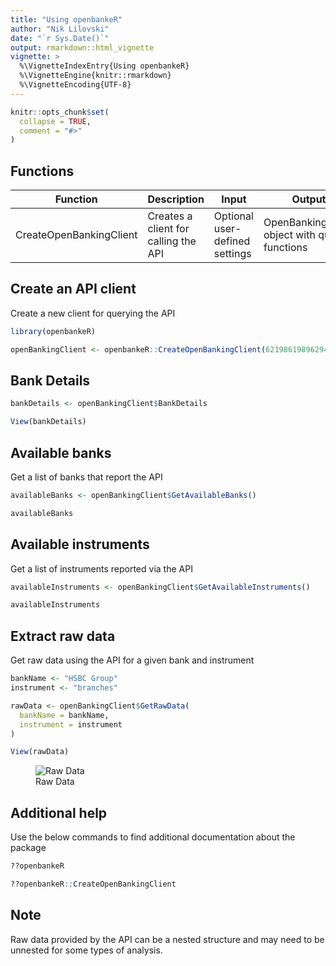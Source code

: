 ```yaml
---
title: "Using openbankeR"
author: "Nik Lilovski"
date: "`r Sys.Date()`"
output: rmarkdown::html_vignette
vignette: >
  %\VignetteIndexEntry{Using openbankeR}
  %\VignetteEngine{knitr::rmarkdown}
  %\VignetteEncoding{UTF-8}
---
```


```r
knitr::opts_chunk$set(
  collapse = TRUE,
  comment = "#>"
)
```


## Functions

| Function       | Description                | Input | Output             |
| ------------- |----------------------|----------------------|-------------------|
| CreateOpenBankingClient | Creates a client for calling the API | Optional user-defined settings | OpenBankingClient object with query functions |


## Create an API client
Create a new client for querying the API
```r
library(openbankeR)

openBankingClient <- openbankeR::CreateOpenBankingClient(6219861989629406)
```


## Bank Details
```r
bankDetails <- openBankingClient$BankDetails

View(bankDetails)
```


## Available banks
Get a list of banks that report the API
```r
availableBanks <- openBankingClient$GetAvailableBanks()

availableBanks
```


## Available instruments
Get a list of instruments reported via the API
```r
availableInstruments <- openBankingClient$GetAvailableInstruments()

availableInstruments
```


## Extract raw data
Get raw data using the API for a given bank and instrument
```r
bankName <- "HSBC Group"
instrument <- "branches"

rawData <- openBankingClient$GetRawData(
  bankName = bankName,
  instrument = instrument
)

View(rawData)
```

![Raw Data](../man/figures/raw-data-screenshot.PNG)


## Additional help
Use the below commands to find additional documentation about the package
```R
??openbankeR

??openbankeR::CreateOpenBankingClient
```


## Note
Raw data provided by the API can be a nested structure and may need to be unnested for some types of analysis.
